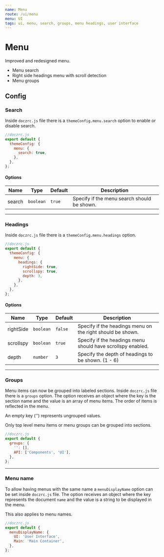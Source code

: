 ```yaml
---
name: Menu
route: /ui/menu
menu: UI
tags: ui, menu, search, groups, menu headings, user interface
---
```



# Menu

Improved and redesigned menu.

- Menu search
- Right side headings menu with scroll detection
- Menu groups

## Config

### Search

Inside `doczrc.js` file there is a `themeConfig.menu.search` option to enable or disable search.

```js
//doczrc.js
export default {
  themeConfig: {
    menu: {
      search: true,
    },
  },
};
```

#### Options

| Name   | Type      | Default | Description                                 |
| ------ | --------- | ------- | ------------------------------------------- |
| search | `boolean` | `true`  | Specify if the menu search should be shown. |

<hr />

### Headings

Inside `doczrc.js` file there is a `themeConfig.menu.headings` option.

```js
//doczrc.js
export default {
  themeConfig: {
    menu: {
      headings: {
        rightSide: true,
        scrollspy: true,
        depth: 3,
      },
    },
  },
};
```

#### Options

| Name      | Type      | Default | Description                                                 |
| --------- | --------- | ------- | ----------------------------------------------------------- |
| rightSide | `boolean` | `false` | Specify if the headings menu on the right should be shown.  |
| scrollspy | `boolean` | `true`  | Specify if the headings menu should have scrollspy enabled. |
| depth     | `number`  | `3`     | Specify the depth of headings to be shown. (1 - 6)          |

<hr />

### Groups

Menu items can now be grouped into labeled sections. Inside `doczrc.js` file there is a `groups` option.
The option receives an object where the key is the section name and the value is an array of menu items.
The order of items is reflected in the menu.

<Hint type="info">An empty key ('') represents ungrouped values.</Hint>

<Hint type="warning">
  Only top level menu items or menu groups can be grouped into sections.
</Hint>

```js
//doczrc.js
export default {
  groups: {
    '': [],
    API: ['Components', 'UI'],
  },
};
```

<hr />

### Menu name

To allow having menus with the same name a `menuDisplayName` option can be set inside `doczrc.js` file.
The option receives an object where the key represents the document `name` and the value is a string to be displayed in the menu.

<Hint type="warning">
  This also applies to <InlineCode>menu</InlineCode> names.
</Hint>

```js
//doczrc.js
export default {
  menuDisplayName: {
    UI: 'User Interface',
    Main: 'Main Container',
  },
};
```

